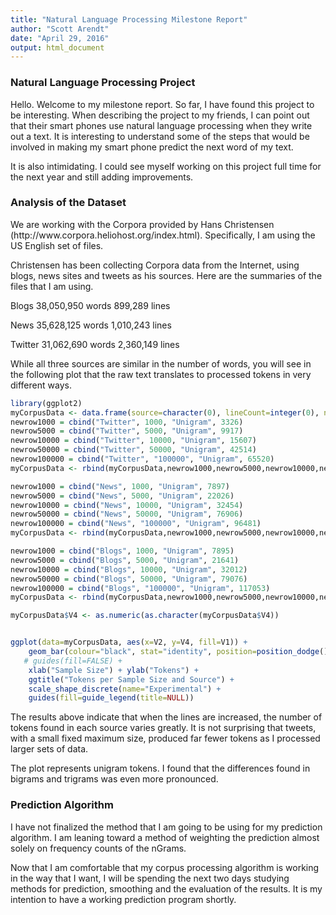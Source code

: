```yaml
---
title: "Natural Language Processing Milestone Report"
author: "Scott Arendt"
date: "April 29, 2016"
output: html_document
---
```


### Natural Language Processing Project

Hello.  Welcome to my milestone report.  So far, I have found this project to be interesting.  When describing the project to my friends, I can point out that their smart phones use natural language processing when they write out a text.  It is interesting to understand some of the steps that would be involved in making my smart phone predict the next word of my text.

It is also intimidating.  I could see myself working on this project full time for the next year and still adding improvements.


### Analysis of the Dataset

We are working with the Corpora provided by Hans Christensen (http://www.corpora.heliohost.org/index.html).  Specifically, I  am using the US English set of files.

Christensen has been collecting Corpora data from the Internet, using blogs, news sites and tweets as his sources.  Here are the summaries of the files that I am using.

Blogs
38,050,950 words
899,289 lines

News 
35,628,125 words
1,010,243 lines

Twitter
31,062,690 words
2,360,149 lines

While all three sources are similar in the number of words, you will see in the following plot that the raw text translates to processed tokens in very different ways.


```r
library(ggplot2)
myCorpusData <- data.frame(source=character(0), lineCount=integer(0), nGram= character(0), count= integer(0))
newrow1000 = cbind("Twitter", 1000, "Unigram", 3326)
newrow5000 = cbind("Twitter", 5000, "Unigram", 9917)
newrow10000 = cbind("Twitter", 10000, "Unigram", 15607)
newrow50000 = cbind("Twitter", 50000, "Unigram", 42514)
newrow100000 = cbind("Twitter", "100000", "Unigram", 65520)
myCorpusData <- rbind(myCorpusData,newrow1000,newrow5000,newrow10000,newrow50000,newrow100000)

newrow1000 = cbind("News", 1000, "Unigram", 7897)
newrow5000 = cbind("News", 5000, "Unigram", 22026)
newrow10000 = cbind("News", 10000, "Unigram", 32454)
newrow50000 = cbind("News", 50000, "Unigram", 76906)
newrow100000 = cbind("News", "100000", "Unigram", 96481)
myCorpusData <- rbind(myCorpusData,newrow1000,newrow5000,newrow10000,newrow50000,newrow100000)

newrow1000 = cbind("Blogs", 1000, "Unigram", 7895)
newrow5000 = cbind("Blogs", 5000, "Unigram", 21641)
newrow10000 = cbind("Blogs", 10000, "Unigram", 32012)
newrow50000 = cbind("Blogs", 50000, "Unigram", 79076)
newrow100000 = cbind("Blogs", "100000", "Unigram", 117053)
myCorpusData <- rbind(myCorpusData,newrow1000,newrow5000,newrow10000,newrow50000,newrow100000)

myCorpusData$V4 <- as.numeric(as.character(myCorpusData$V4))


ggplot(data=myCorpusData, aes(x=V2, y=V4, fill=V1)) +
    geom_bar(colour="black", stat="identity", position=position_dodge()) +
   # guides(fill=FALSE) +
    xlab("Sample Size") + ylab("Tokens") +
    ggtitle("Tokens per Sample Size and Source") +
    scale_shape_discrete(name="Experimental") +
    guides(fill=guide_legend(title=NULL))

```

The results above indicate that when the lines are increased, the number of tokens found in each source varies greatly.  It is not surprising that tweets, with a small fixed maximum size, produced far fewer tokens as I processed larger sets of data.

The plot represents unigram tokens.  I found that the differences found in bigrams and trigrams was even more pronounced.

### Prediction Algorithm

I have not finalized the method that I am going to be using for my prediction algorithm.  I am leaning toward a method of weighting the prediction almost solely on frequency counts of the nGrams. 

Now that I am comfortable that my corpus processing algorithm is working in the way that I want, I will be spending the next two days studying methods for prediction, smoothing and the evaluation of the results.  It is my intention to have a working prediction program shortly.

